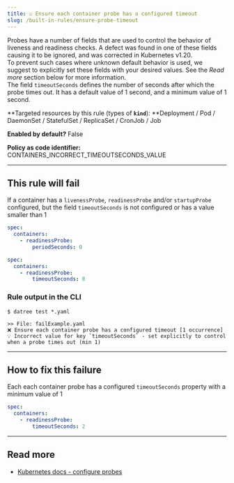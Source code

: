 ```yaml
---
title: ☑️ Ensure each container probe has a configured timeout
slug: /built-in-rules/ensure-probe-timeout
---
```


Probes have a number of fields that are used to control the behavior of liveness and readiness checks. A defect was found in one of these fields causing it to be ignored, and was corrected in Kubernetes v1.20.  
To prevent such cases where unknown default behavior is used, we suggest to explicitly set these fields with your desired values. See the *Read more* section below for more information.  
The field `timeoutSeconds` defines the number of seconds after which the probe times out. It has a default value of 1 second, and a minimum value of 1 second.

**Targeted resources by this rule (types of **`kind`**): **Deployment / Pod / DaemonSet / StatefulSet / ReplicaSet / CronJob / Job

**Enabled by default?** False

**Policy as code identifier:** CONTAINERS_INCORRECT_TIMEOUTSECONDS_VALUE

---

## This rule will fail

If a container has a `livenessProbe`, `readinessProbe` and/or `startupProbe` configured, but the field `timeoutSeconds` is not configured or has a value smaller than 1

```yaml
spec:
  containers:
    - readinessProbe:
        periodSeconds: 0
```
```yaml
spec:
  containers:
    - readinessProbe:
        timeoutSeconds: 0
```

### Rule output in the CLI

```terminal
$ datree test *.yaml

>> File: failExample.yaml
❌ Ensure each container probe has a configured timeout [1 occurrence]
💡 Incorrect value for key `timeoutSeconds` - set explicitly to control when a probe times out (min 1)
```

---

## How to fix this failure

Each each container probe has a configured `timeoutSeconds` property with a minimum value of 1

```yaml
spec:
  containers:
    - readinessProbe:
        timeoutSeconds: 2
```

---

## Read more

- [Kubernetes docs - configure probes](https://kubernetes.io/docs/tasks/configure-pod-container/configure-liveness-readiness-startup-probes/#configure-probes)